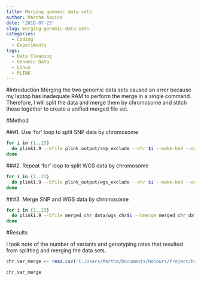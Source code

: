 ```yaml
---
title: Merging genomic data sets
author: Martha Aquino
date: '2018-07-25'
slug: merging-genomic-data-sets
categories:
  - Coding
  - Experiments
tags:
  - Data Cleaning
  - Genomic Data
  - Linux
  - PLINK
---
```


#Introduction
Merging the two genomic data sets caused an error because my laptop has inadequate RAM to perform the merge in a single command. Therefore, I will split the data and merge them by chromosome and stitch these together to create a unified merged file set. 

#Method

###1. Use 'for' loop to split SNP data by chromosome
```bash
for i in {1..23}
  do plink1.9 --bfile plink_output/snp_exclude --chr $i --make-bed --out merged_chr_data/snp_chr$i
done
```

###2. Repeat 'for' loop to split WGS data by chromosome
```bash
for i in {1..23}
  do plink1.9 --bfile plink_output/wgs_exclude --chr $i --make-bed --out merged_chr_data/wgs_chr$i
done
```

###3. Merge SNP and WGS data by chromosome 
```bash
for i in {1..23}
  do plink1.9 --bfile merged_chr_data/wgs_chr$i --bmerge merged_chr_data/snp_chr$i.bed merged_chr_data/snp_chr$i.bim merged_chr_data/snp_chr$i.fam --make-bed --out merged_chr_data/merged_chr$i 
done
```

#Results 

I took note of the number of variants and genotyping rates that resulted from splitting and merging the data sets. 

```r
chr_var_merge <- read.csv('C:/Users/Martha/Documents/Honours/Project/honours.project/Data/variant_chr_split.csv', header = T)

chr_var_merge
```

